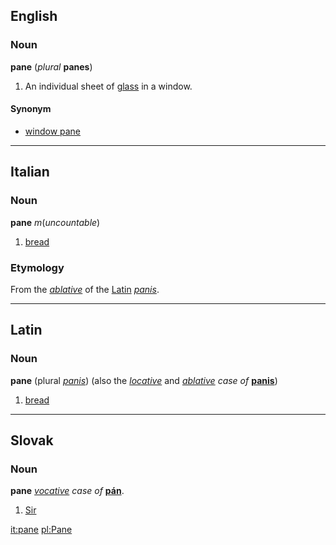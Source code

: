==English==
===Noun===
'''pane''' (''plural'' '''panes''')

#An individual sheet of [[glass]] in a window.

====Synonym====
*[[window pane]]

----
==Italian==

===Noun===
'''pane''' ''m''(''uncountable'')
# [[bread]]

===Etymology===
From the ''[[ablative]]'' of the [[Latin]] ''[[panis]]''.

----

==Latin==
===Noun===
'''pane''' (plural ''[[panis]]'') (also the ''[[locative]]'' and ''[[ablative]] case of'' '''[[panis]]''')
# [[bread]]

----

==Slovak==
===Noun===
'''pane''' ''[[vocative]] case of'' '''[[pán]]'''.
# [[Sir]]

[[it:pane]]
[[pl:Pane]]